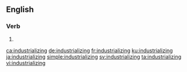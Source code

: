 ==English==

===Verb===
{{head|en|present participle}}

# {{present participle of|industrialize|lang=en|nocat=1}}

[[ca:industrializing]]
[[de:industrializing]]
[[fr:industrializing]]
[[ku:industrializing]]
[[ja:industrializing]]
[[simple:industrializing]]
[[sv:industrializing]]
[[ta:industrializing]]
[[vi:industrializing]]